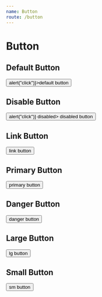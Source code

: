 ```yaml
---
name: Button
route: /button
---
```



# Button

<Props of={Button} />

## Default Button

<Playground>
  <Button onClick={() => alert("click")}>default button</Button>
</Playground>

## Disable Button

<Playground>
  <Button onClick={() => alert("click")} disabled>
    disabled button
  </Button>
</Playground>

## Link Button

<Playground>
  <Button btnType="link" href="https://baidu.com">
    link button
  </Button>
</Playground>

## Primary Button

<Playground>
  <Button btnType="primary">primary button</Button>
</Playground>

## Danger Button

<Playground>
  <Button btnType="danger">danger button</Button>
</Playground>

## Large Button

<Playground>
  <Button size="lg">lg button</Button>
</Playground>

## Small Button

<Playground>
  <Button size="sm">sm button</Button>
</Playground>
